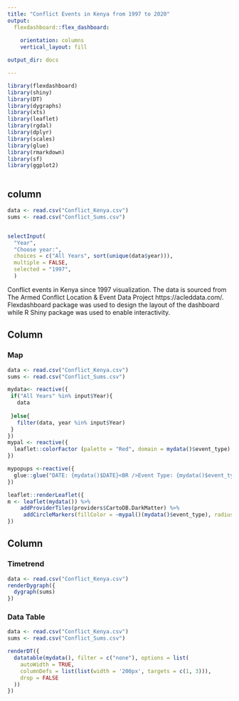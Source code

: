 ---
title: "Conflict Events in Kenya from 1997 to 2020"
output: 
  flexdashboard::flex_dashboard:
    
    orientation: columns
    vertical_layout: fill

output_dir: docs

---

```{r setup, include=FALSE}
library(flexdashboard)
library(shiny)
library(DT)
library(dygraphs)
library(xts)
library(leaflet)
library(rgdal)
library(dplyr)
library(scales)
library(glue)
library(rmarkdown)
library(sf)
library(ggplot2)
```

```{r}
```
 column {data-width=200 .sidebar}
-----------------------------------------------------------------------
```{r, echo=FALSE}
data <- read.csv("Conflict_Kenya.csv")
sums <- read.csv("Conflict_Sums.csv")


selectInput(
  "Year",
  "Choose year:",
  choices = c("All Years", sort(unique(data$year))),
  multiple = FALSE,
  selected = "1997",
  )

```
Conflict events in Kenya since 1997 visualization. The data is sourced from The Armed Conflict Location & Event Data Project https://acleddata.com/. Flexdashboard package was used to design the layout of the dashboard while R Shiny package was used to enable interactivity.

Column {data-width=650}
-----------------------------------------------------------------------

### Map

```{r}
data <- read.csv("Conflict_Kenya.csv")
sums <- read.csv("Conflict_Sums.csv")

mydata<- reactive({
 if("All Years" %in% input$Year){
   data
     
 }else{
   filter(data, year %in% input$Year)
 }
})
mypal <- reactive({
  leaflet::colorFactor (palette = "Red", domain = mydata()$event_type)
})

mypopups <-reactive({
  glue::glue("DATE: {mydata()$DATE}<BR />Event Type: {mydata()$event_type}<br />Fatalities: {mydata()$fatalities}")
})

leaflet::renderLeaflet({
m <- leaflet(mydata()) %>% 
    addProviderTiles(providers$CartoDB.DarkMatter) %>% 
     addCircleMarkers(fillColor = ~mypal()(mydata()$event_type), radius = 2, color = "red", stroke = FALSE, fillOpacity = 0.9, popup = mypopups())
})

```



Column {data-width=350}
-----------------------------------------------------------------------
### Timetrend
```{r}
data <- read.csv("Conflict_Kenya.csv")
renderDygraph({
  dygraph(sums)
})
```

### Data Table
```{r}
data <- read.csv("Conflict_Kenya.csv")
sums <- read.csv("Conflict_Sums.csv")

renderDT({
  datatable(mydata(), filter = c("none"), options = list(
    autoWidth = TRUE,
    columnDefs = list(list(width = '200px', targets = c(1, 3))),
    drop = FALSE
  ))
})

```

			  


